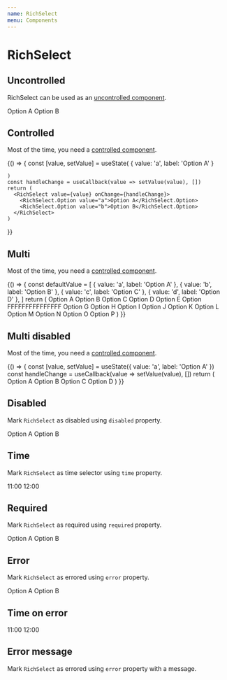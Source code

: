 ```yaml
---
name: RichSelect
menu: Components
---
```



# RichSelect

## Uncontrolled

RichSelect can be used as an [uncontrolled component](https://reactjs.org/docs/uncontrolled-components.html).

<Playground>
  <RichSelect>
    <RichSelect.Option value="a">Option A</RichSelect.Option>
    <RichSelect.Option value="b">Option B</RichSelect.Option>
  </RichSelect>
</Playground>

## Controlled

Most of the time, you need a [controlled component](https://reactjs.org/docs/forms.html).

<Playground>
  {() => {
    const [value, setValue] = useState(
      { value: 'a', label: 'Option A' }


    )
    const handleChange = useCallback(value => setValue(value), [])
    return (
      <RichSelect value={value} onChange={handleChange}>
        <RichSelect.Option value="a">Option A</RichSelect.Option>
        <RichSelect.Option value="b">Option B</RichSelect.Option>
      </RichSelect>
    )

}}

</Playground>


## Multi

Most of the time, you need a [controlled component](https://reactjs.org/docs/forms.html).

<Playground>
  {() => {
    const defaultValue = [
      { value: 'a', label: 'Option A' },
      { value: 'b', label: 'Option B' },
      { value: 'c', label: 'Option C' },
      { value: 'd', label: 'Option D' },
    ]
    return (
      <RichSelect defaultValue={defaultValue} isMulti required>
        <RichSelect.Option value="a">Option A</RichSelect.Option>
        <RichSelect.Option value="b">Option B</RichSelect.Option>
        <RichSelect.Option value="c">Option C</RichSelect.Option>
        <RichSelect.Option value="d">Option D</RichSelect.Option>
        <RichSelect.Option value="e">Option E</RichSelect.Option>
        <RichSelect.Option value="f">Option FFFFFFFFFFFFFFF</RichSelect.Option>
        <RichSelect.Option value="g">Option G</RichSelect.Option>
        <RichSelect.Option value="h">Option H</RichSelect.Option>
        <RichSelect.Option value="i">Option I</RichSelect.Option>
        <RichSelect.Option value="j">Option J</RichSelect.Option>
        <RichSelect.Option value="k">Option K</RichSelect.Option>
        <RichSelect.Option value="l">Option L</RichSelect.Option>
        <RichSelect.Option value="m">Option M</RichSelect.Option>
        <RichSelect.Option value="n">Option N</RichSelect.Option>
        <RichSelect.Option value="o">Option O</RichSelect.Option>
        <RichSelect.Option value="p">Option P</RichSelect.Option>
      </RichSelect>
    )
  }}
</Playground>

## Multi disabled

Most of the time, you need a [controlled component](https://reactjs.org/docs/forms.html).

<Playground>
  {() => {
    const [value, setValue] = useState({ value: 'a', label: 'Option A' })
    const handleChange = useCallback(value => setValue(value), [])
    return (
      <RichSelect
        value={value}
        onChange={handleChange}
        isMulti
        required
        disabled
      >
        <RichSelect.Option value="a">Option A</RichSelect.Option>
        <RichSelect.Option value="b">Option B</RichSelect.Option>
        <RichSelect.Option value="c">Option C</RichSelect.Option>
        <RichSelect.Option value="d">Option D</RichSelect.Option>
      </RichSelect>
    )
  }}
</Playground>

## Disabled

Mark `RichSelect` as disabled using `disabled` property.

<Playground>
  <RichSelect disabled>
    <RichSelect.Option value="a">Option A</RichSelect.Option>
    <RichSelect.Option value="b">Option B</RichSelect.Option>
  </RichSelect>
</Playground>

## Time

Mark `RichSelect` as time selector using `time` property.

<Playground>
  <RichSelect time>
    <RichSelect.Option value="11">11:00</RichSelect.Option>
    <RichSelect.Option value="12">12:00</RichSelect.Option>
  </RichSelect>
</Playground>

## Required

Mark `RichSelect` as required using `required` property.

<Playground>
  <RichSelect required>
    <RichSelect.Option value="a">Option A</RichSelect.Option>
    <RichSelect.Option value="b">Option B</RichSelect.Option>
  </RichSelect>
</Playground>

## Error

Mark `RichSelect` as errored using `error` property.

<Playground>
  <RichSelect error>
    <RichSelect.Option value="a">Option A</RichSelect.Option>
    <RichSelect.Option value="b">Option B</RichSelect.Option>
  </RichSelect>
</Playground>

## Time on error

<Playground>
  <RichSelect time error>
    <RichSelect.Option value="11">11:00</RichSelect.Option>
    <RichSelect.Option value="12">12:00</RichSelect.Option>
  </RichSelect>
</Playground>

## Error message

Mark `RichSelect` as errored using `error` property with a message.

<Playground>
  <ErrorTransition error="An error" Component={RichSelect} />
</Playground>
